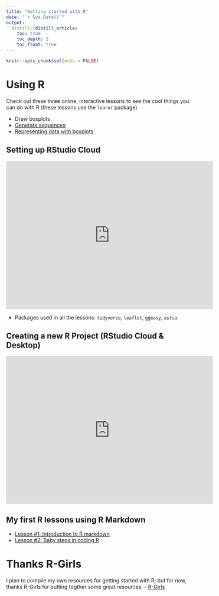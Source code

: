 ```yaml
---
title: "Getting started with R"
date: "`r Sys.Date()`"
output:
  distill::distill_article:
    toc: true
    toc_depth: 2
    toc_float: true
---
```


```r
knitr::opts_chunk$set(echo = FALSE)
```

# Using R

Check out these three online, interactive lessons to see the cool things you can do with R (these lessons use the `learnr` package)

- Draw boxplots
- <a href="https://batoolmm.shinyapps.io/tutorials/#section-generating-sequences-part-1" target="_blank">Generate sequences</a>
- <a href="https://batoolmm.shinyapps.io/tutorials/#section-representing-data-with-boxplots" target="_blank">Representing data with boxplots</a>

## Setting up RStudio Cloud

<iframe width="560" height="400" src="https://www.youtube.com/embed/L2KT0ls_oIk" frameborder="0" allow="accelerometer; autoplay; clipboard-write; encrypted-media; gyroscope; picture-in-picture" allowfullscreen></iframe>

- Packages used in all the lessons: `tidyverse`, `leaflet`, `ggeasy`, `astsa`

## Creating a new R Project (RStudio Cloud & Desktop)

<iframe width="560" height="400" src="https://www.youtube.com/embed/8P9E9Ut0xhQ" frameborder="0" allow="accelerometer; autoplay; clipboard-write; encrypted-media; gyroscope; picture-in-picture" allowfullscreen></iframe>

## My first R lessons using R Markdown 
- [Lesson #1: Introduction to R markdown](https://r-girls.github.io/website/R/2022-02-26-markdown1post/)
- [Lesson #2: Baby steps in coding R](https://r-girls.github.io/website/R/2022-02-26-markdown2post/)

# Thanks R-Girls
I plan to compile my own resources for getting started with R; but for now, thanks R-Girls for putting togther some great resources.
- [R-Girls](https://r-girls.github.io/website/R/2022-02-26-markdown2post/)





